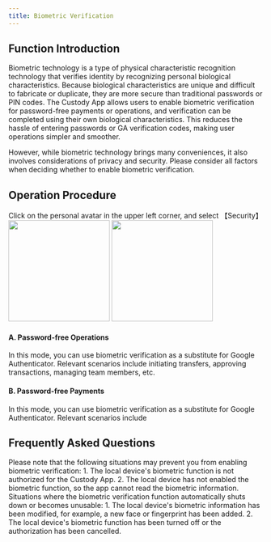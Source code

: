 ```yaml
---
title: Biometric Verification
---
```


##  Function Introduction

Biometric technology is a type of physical characteristic recognition technology that verifies identity by recognizing personal biological characteristics. Because biological characteristics are unique and difficult to fabricate or duplicate, they are more secure than traditional passwords or PIN codes. The Custody App allows users to enable biometric verification for password-free payments or operations, and verification can be completed using their own biological characteristics. This reduces the hassle of entering passwords or GA verification codes, making user operations simpler and smoother.

However, while biometric technology brings many conveniences, it also involves considerations of privacy and security. Please consider all factors when deciding whether to enable biometric verification.

##  Operation Procedure

<Steps>

<Step title="Enter Biometric Verification Function">
    Click on the personal avatar in the upper left corner, and select 【Security】
    <div className="w-full flex items-center justify-center">
   <CardGroup cols={2}>
    <img src="/images/custody-guide/personalen.png" width="200"/>
    <img src="/images/custody-guide/sercuity.png" width="200"/>
</CardGroup>
</div>
</Step>

<Step title="Enable Biometric Verification for Different Scenarios">

#### A. Password-free Operations

In this mode, you can use biometric verification as a substitute for Google Authenticator. Relevant scenarios include initiating transfers, approving transactions, managing team members, etc.

#### B. Password-free Payments

In this mode, you can use biometric verification as a substitute for Google Authenticator. Relevant scenarios include 

</Step>
</Steps>


##  Frequently Asked Questions

<Accordion title="Why can't I enable biometric Verification?">
Please note that the following situations may prevent you from enabling biometric verification:
1. The local device's biometric function is not authorized for the Custody App.
2. The local device has not enabled the biometric function, so the app cannot read the biometric information.
</Accordion>

<Accordion title="Why is biometric verification invalid or unusable?">
Situations where the biometric verification function automatically shuts down or becomes unusable:
1. The local device's biometric information has been modified, for example, a new face or fingerprint has been added.
2. The local device's biometric function has been turned off or the authorization has been cancelled.
</Accordion>

